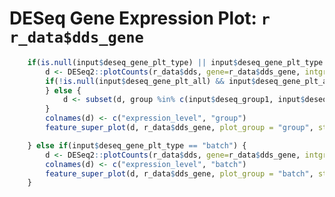 
# DESeq Gene Expression Plot: `r r_data$dds_gene`

```r

    if(is.null(input$deseq_gene_plt_type) || input$deseq_gene_plt_type == "group") {
        d <- DESeq2::plotCounts(r_data$dds, gene=r_data$dds_gene, intgroup="group", returnData=TRUE)
        if(!is.null(input$deseq_gene_plt_all) && input$deseq_gene_plt_all) {
        } else {
            d <- subset(d, group %in% c(input$deseq_group1, input$deseq_group2))
        }
        colnames(d) <- c("expression_level", "group")
        feature_super_plot(d, r_data$dds_gene, plot_group = "group", style = input$deseq_gene_plt_style, legend_pos = "top")

    } else if(input$deseq_gene_plt_type == "batch") {
        d <- DESeq2::plotCounts(r_data$dds, gene=r_data$dds_gene, intgroup="batch", returnData=TRUE)
        colnames(d) <- c("expression_level", "batch")
        feature_super_plot(d, r_data$dds_gene, plot_group = "batch", style = input$deseq_gene_plt_style, legend_pos = "top")
    }
```

